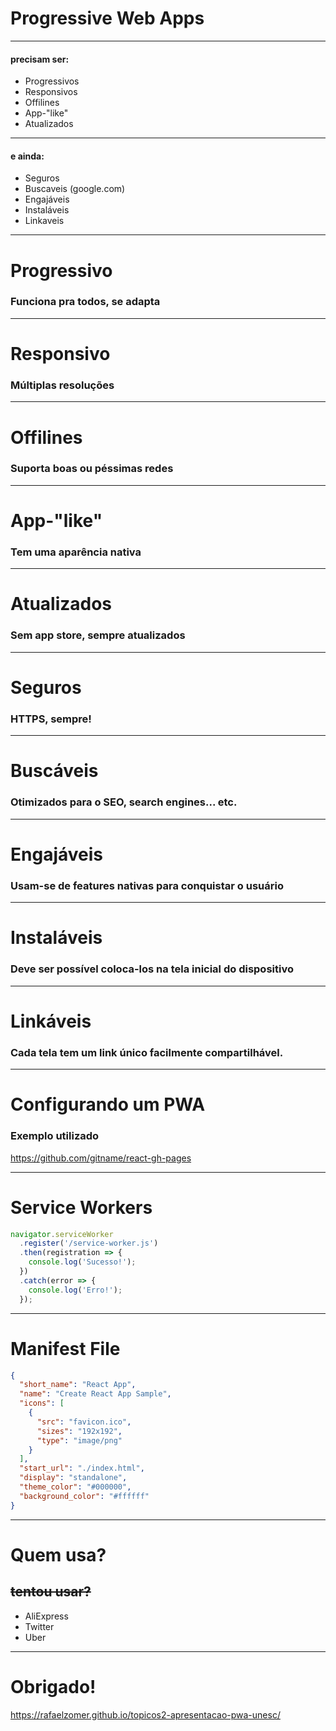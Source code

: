 
# Progressive Web Apps
---

#### precisam ser:

* Progressivos
* Responsivos
* Offilines
* App-"like"
* Atualizados

---

#### e ainda: 

* Seguros
* Buscaveis (google.com)
* Engajáveis 
* Instaláveis 
* Linkaveis

---
# Progressivo

### Funciona pra todos, se adapta
---
# Responsivo

### Múltiplas resoluções
---
# Offilines

### Suporta boas ou péssimas redes

---
# App-"like"

### Tem uma aparência nativa
---
# Atualizados

### Sem app store, sempre atualizados
---
# Seguros

### HTTPS, sempre!
---
# Buscáveis

### Otimizados para o SEO, search engines... etc.
---
# Engajáveis

### Usam-se de features nativas para conquistar o usuário
---
# Instaláveis

### Deve ser possível coloca-los na tela inicial do dispositivo
---
# Linkáveis

### Cada tela tem um link único facilmente compartilhável.
---
# Configurando um PWA

### Exemplo utilizado

https://github.com/gitname/react-gh-pages

---
# Service Workers
```jsx
navigator.serviceWorker
  .register('/service-worker.js')
  .then(registration => {
    console.log('Sucesso!');
  })
  .catch(error => {
    console.log('Erro!');
  });
```
---
# Manifest File
```json
{
  "short_name": "React App",
  "name": "Create React App Sample",
  "icons": [
    {
      "src": "favicon.ico",
      "sizes": "192x192",
      "type": "image/png"
    }
  ],
  "start_url": "./index.html",
  "display": "standalone",
  "theme_color": "#000000",
  "background_color": "#ffffff"
}
```
---
# Quem usa? 
## ~~tentou usar?~~
* AliExpress
* Twitter
* Uber
---
# Obrigado!
https://rafaelzomer.github.io/topicos2-apresentacao-pwa-unesc/